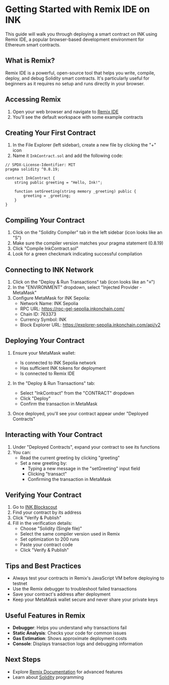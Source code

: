 # Getting Started with Remix IDE on INK

This guide will walk you through deploying a smart contract on INK using Remix IDE, a popular browser-based development environment for Ethereum smart contracts.

## What is Remix?

Remix IDE is a powerful, open-source tool that helps you write, compile, deploy, and debug Solidity smart contracts. It's particularly useful for beginners as it requires no setup and runs directly in your browser.

## Accessing Remix

1. Open your web browser and navigate to [Remix IDE](https://remix.ethereum.org)
2. You'll see the default workspace with some example contracts

## Creating Your First Contract

1. In the File Explorer (left sidebar), create a new file by clicking the "+" icon
2. Name it `InkContract.sol` and add the following code:

```solidity
// SPDX-License-Identifier: MIT
pragma solidity ^0.8.19;

contract InkContract {
    string public greeting = "Hello, Ink!";
    
    function setGreeting(string memory _greeting) public {
        greeting = _greeting;
    }
}
```

## Compiling Your Contract

1. Click on the "Solidity Compiler" tab in the left sidebar (icon looks like an "S")
2. Make sure the compiler version matches your pragma statement (0.8.19)
3. Click "Compile InkContract.sol"
4. Look for a green checkmark indicating successful compilation

## Connecting to INK Network

1. Click on the "Deploy & Run Transactions" tab (icon looks like an "≡")
2. In the "ENVIRONMENT" dropdown, select "Injected Provider - MetaMask"
3. Configure MetaMask for INK Sepolia:
   - Network Name: INK Sepolia
   - RPC URL: https://rpc-gel-sepolia.inkonchain.com/
   - Chain ID: 763373
   - Currency Symbol: INK
   - Block Explorer URL: https://explorer-sepolia.inkonchain.com/api/v2

## Deploying Your Contract

1. Ensure your MetaMask wallet:
   - Is connected to INK Sepolia network
   - Has sufficient INK tokens for deployment
   - Is connected to Remix IDE

2. In the "Deploy & Run Transactions" tab:
   - Select "InkContract" from the "CONTRACT" dropdown
   - Click "Deploy"
   - Confirm the transaction in MetaMask

3. Once deployed, you'll see your contract appear under "Deployed Contracts"

## Interacting with Your Contract

1. Under "Deployed Contracts", expand your contract to see its functions
2. You can:
   - Read the current greeting by clicking "greeting"
   - Set a new greeting by:
     - Typing a new message in the "setGreeting" input field
     - Clicking "transact"
     - Confirming the transaction in MetaMask

## Verifying Your Contract

1. Go to [INK Blockscout](https://explorer-sepolia.inkonchain.com)
2. Find your contract by its address
3. Click "Verify & Publish"
4. Fill in the verification details:
   - Choose "Solidity (Single file)"
   - Select the same compiler version used in Remix
   - Set optimization to 200 runs
   - Paste your contract code
   - Click "Verify & Publish"

## Tips and Best Practices

- Always test your contracts in Remix's JavaScript VM before deploying to testnet
- Use the Remix debugger to troubleshoot failed transactions
- Save your contract's address after deployment
- Keep your MetaMask wallet secure and never share your private keys

## Useful Features in Remix

- **Debugger**: Helps you understand why transactions fail
- **Static Analysis**: Checks your code for common issues
- **Gas Estimation**: Shows approximate deployment costs
- **Console**: Displays transaction logs and debugging information

## Next Steps

- Explore [Remix Documentation](https://remix-ide.readthedocs.io/) for advanced features
- Learn about [Solidity](https://docs.soliditylang.org/) programming